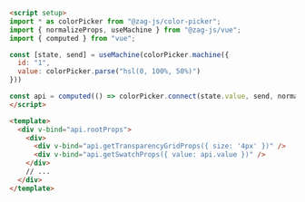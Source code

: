```html
<script setup>
import * as colorPicker from "@zag-js/color-picker";
import { normalizeProps, useMachine } from "@zag-js/vue";
import { computed } from "vue";

const [state, send] = useMachine(colorPicker.machine({
  id: "1",
  value: colorPicker.parse("hsl(0, 100%, 50%)")
}))

const api = computed(() => colorPicker.connect(state.value, send, normalizeProps));
</script>

<template>
  <div v-bind="api.rootProps">
    <div>
      <div v-bind="api.getTransparencyGridProps({ size: '4px' })" />
      <div v-bind="api.getSwatchProps({ value: api.value })" />
    </div>
    // ...
  </div>
</template>
```
